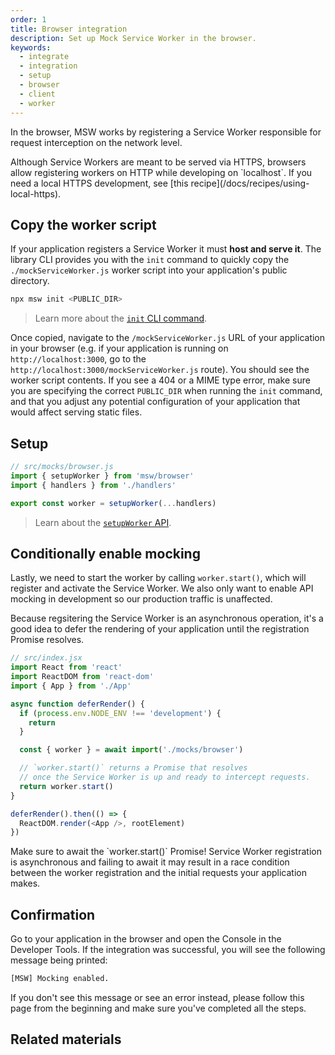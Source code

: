 ```yaml
---
order: 1
title: Browser integration
description: Set up Mock Service Worker in the browser.
keywords:
  - integrate
  - integration
  - setup
  - browser
  - client
  - worker
---
```


In the browser, MSW works by registering a Service Worker responsible for request interception on the network level.


<Info>
  Although Service Workers are meant to be served via HTTPS, browsers allow
  registering workers on HTTP while developing on `localhost`. If you need a
  local HTTPS development, see [this recipe](/docs/recipes/using-local-https).
</Info>

## Copy the worker script

If your application registers a Service Worker it must **host and serve it**. The library CLI provides you with the `init` command to quickly copy the `./mockServiceWorker.js` worker script into your application's public directory.

```sh
npx msw init <PUBLIC_DIR>
```

> Learn more about the [`init` CLI command](/docs/cli/init).

Once copied, navigate to the `/mockServiceWorker.js` URL of your application in your browser (e.g. if your application is running on `http://localhost:3000`, go to the `http://localhost:3000/mockServiceWorker.js` route). You should see the worker script contents. If you see a 404 or a MIME type error, make sure you are specifying the correct `PUBLIC_DIR` when running the `init` command, and that you adjust any potential configuration of your application that would affect serving static files.

## Setup

```js
// src/mocks/browser.js
import { setupWorker } from 'msw/browser'
import { handlers } from './handlers'

export const worker = setupWorker(...handlers)
```

> Learn about the [`setupWorker` API](/docs/api/setup-worker).

## Conditionally enable mocking

Lastly, we need to start the worker by calling `worker.start()`, which will register and activate the Service Worker. We also only want to enable API mocking in development so our production traffic is unaffected.

Because regsitering the Service Worker is an asynchronous operation, it's a good idea to defer the rendering of your application until the registration Promise resolves.

```js /deferRender/ {6-16}
// src/index.jsx
import React from 'react'
import ReactDOM from 'react-dom'
import { App } from './App'

async function deferRender() {
  if (process.env.NODE_ENV !== 'development') {
    return
  }

  const { worker } = await import('./mocks/browser')

  // `worker.start()` returns a Promise that resolves
  // once the Service Worker is up and ready to intercept requests.
  return worker.start()
}

deferRender().then(() => {
  ReactDOM.render(<App />, rootElement)
})
```


<Warning>
  Make sure to await the `worker.start()` Promise! Service Worker registration
  is asynchronous and failing to await it may result in a race condition between
  the worker registration and the initial requests your application makes.
</Warning>

## Confirmation

Go to your application in the browser and open the Console in the Developer Tools. If the integration was successful, you will see the following message being printed:

```sh
[MSW] Mocking enabled.
```

If you don't see this message or see an error instead, please follow this page from the beginning and make sure you've completed all the steps.

## Related materials


<div className="md:grid md:grid-cols-2 md:gap-x-5">
  <PageCard
    icon={NodejsIcon}
    url="/docs/network-behavior/rest"
    title="Describing REST API"
    description="Learn about describing RESTful APIs."
  />
  <PageCard
    icon={GraphQLIcon}
    url="/docs/network-behavior/graphql"
    title="Describing GraphQL API"
    description="Learn about describing GraphQL APIs."
  />
</div>
